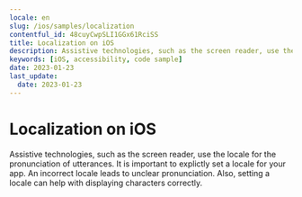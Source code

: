 ```yaml
---
locale: en
slug: /ios/samples/localization
contentful_id: 48cuyCwpSLI1GGx61RciSS
title: Localization on iOS
description: Assistive technologies, such as the screen reader, use the locale for the pronunciation of utterances.
keywords: [iOS, accessibility, code sample]
date: 2023-01-23
last_update:
  date: 2023-01-23
---
```


# Localization on iOS

Assistive technologies, such as the screen reader, use the locale for the pronunciation of utterances. It is important to explictly set a locale for your app. An incorrect locale leads to unclear pronunciation. Also, setting a locale can help with displaying characters correctly.

<CodeSample id="text-localization" framework="ios" locale="en"/>
